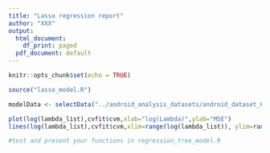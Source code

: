 ---
title: "Lasso regression report"
author: "XXX"
output:
  html_document:
    df_print: paged
  pdf_document: default
---

```{r setup, include=FALSE}
knitr::opts_chunk$set(echo = TRUE)

source("lasso_model.R")

modelData <- selectData("../android_analysis_datasets/android_dataset_6_29.csv")

plot(log(lambda_list),cvfit$cvm,xlab="log(Lambda)",ylab="MSE")
lines(log(lambda_list),cvfit$cvm,xlim=range(log(lambda_list)), ylim=range(cvfit$cvm), pch=16)
```

```{r}
#test and present your functions in regression_tree_model.R

```
